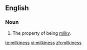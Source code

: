 ==English==
===Noun===
{{en-noun|-}}

#The property of being [[milky]].

[[te:milkiness]]
[[vi:milkiness]]
[[zh:milkiness]]